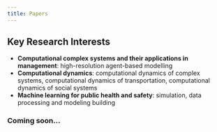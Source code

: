 ```yaml
---
title: Papers
---
```



## Key Research Interests

- **Computational complex systems and their applications in management**: high-resolution agent-based modelling
- **Computational dynamics**: computational dynamics of complex systems, computational dynamics of transportation, computational dynamics of social systems
- **Machine learning for public health and safety**: simulation, data processing and modeling building
  
### Coming soon...